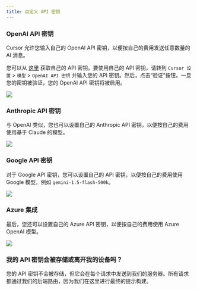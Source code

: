 ---
title: 自定义 API 密钥
---

### OpenAI API 密钥

Cursor 允许您输入自己的 OpenAI API 密钥，以便按自己的费用发送任意数量的 AI 消息。

您可以从 [这里](https://platform.openai.com/account/api-keys) 获取自己的 API 密钥。要使用自己的 API 密钥，请转到 `Cursor 设置` > `模型` > `OpenAI API 密钥` 并输入您的 API 密钥。然后，点击“验证”按钮。一旦您的密钥被验证，您的 OpenAI API 密钥将被启用。

<Frame>
  <img src="/images/misc/openai-api.png" />
</Frame>

### Anthropic API 密钥

与 OpenAI 类似，您也可以设置自己的 Anthropic API 密钥，以便按自己的费用使用基于 Claude 的模型。

<Frame>
  <img src="/images/misc/anthropic-api.png" />
</Frame>

### Google API 密钥

对于 Google API 密钥，您可以设置自己的 API 密钥，以便按自己的费用使用 Google 模型，例如 `gemini-1.5-flash-500k`。

<Frame>
  <img src="/images/misc/google-api.png" />
</Frame>

### Azure 集成

最后，您还可以设置自己的 Azure API 密钥，以便按自己的费用使用 Azure OpenAI 模型。

<Frame>
  <img src="/images/misc/azure-api.png" />
</Frame>

### 我的 API 密钥会被存储或离开我的设备吗？

您的 API 密钥不会被存储，但它会在每个请求中发送到我们的服务器。所有请求都通过我们的后端路由，因为我们在这里进行最终的提示构建。

